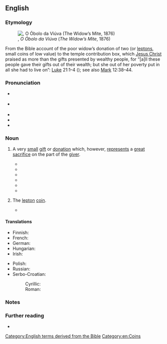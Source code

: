 ==English==
{{was wotd|2018|October|26}}

===Etymology===
[[File:João Zeferino da Costa - O óbolo da viúva, 1876.jpg|thumb|{{w|João Zeferino da Costa}}, ''O Óbolo da Viúva'' (''The Widow’s Mite'', 1876){{refn|group=n|note=n1|From the collection of the {{w|Museu Nacional de Belas Artes}}, [[Rio de Janeiro]], [[Brazil]].}}]]

From the Bible account of the poor widow’s donation of two {{l|en|mite|mites}} (or [[lepton]]s, small coins of low value) to the temple contribution box, which [[Jesus Christ]] praised as more than the gifts presented by wealthy people, for “[a]ll these people gave their gifts out of their wealth; but she out of her poverty put in all she had to live on”: [[Luke]] 21:1–4 (''{{w|New International Version}}''); see also [[Mark]] 12:38–44.

===Pronunciation===
* {{a|RP}} {{IPA|en|/ˈwɪdəʊz ˈmaɪt/}}
* {{a|GA}} {{IPA|en|/ˈwɪdoʊz ˈmaɪt/}}
* {{audio|en|en-au-widow's mite.ogg|Audio (AU)}}
* {{rhymes|en|aɪt|s=3}}
* {{hyphenation|en|wi|dow's mite}}

===Noun===
{{en-noun|head=[[widow]][[-'s|'s]] [[mite]]}}

# {{lb|en|idiomatic}} A very [[small]] [[gift#Noun|gift]] or [[donation]] which, however, [[represent]]s a [[great #Adjective|great]] [[sacrifice#Noun|sacrifice]] on the part of the [[giver]].
#* {{quote-book|en|author=George Lawson|chapter=XIII|title=An Exposition of the Epistle to the Hebrewes.{{nb...|Wherein the Text is cleared; ''Theopolitica'' Improved: The Socinian Comment Examined.}}|location=London|publisher=Printed by J. S. for George Sawbridge,{{nb...|at the sign of the Bible on Ludgate-Hill}}|year=1662|section=verse 16|page=354|pageurl=https://books.google.com/books?id=Cej5TfGOUQcC&pg=PA354|oclc=54203674|passage=The matter of this Duty, is ſomething of theſe worldly Goods which God hath given us, are juſtly our own, and which we may ſpare, though never ſo little, if but the poor '''Widow's mite''': for God requires our Charity according to our portion, we must give willingly and plentifully.}}
#* {{RQ:Melville Moby-Dick|chapter=Fast-fish and Loose-fish|page=443|passage=What are the sinews and souls of Russian serfs and Republican slaves but Fast-Fish, whereof possession is the whole of the law? What to the rapacious landlord is the '''widow's''' last '''mite''' but a Fast-Fish?}}
#* {{quote-book|en|author=Frederick Locker|authorlink=Frederick Locker-Lampson|chapter=The Widow’s Mite|title=London Lyrics|location=London|publisher=[[w:Chapman & Hall|Chapman and Hall]],{{nb...|Piccadilly.}}|year=1857|page=72|pageurl=https://books.google.com/books?id=ZlkCAAAAQAAJ&pg=PA72|oclc=2065982|passage=The widow had but only one, / A puny and decrepid son; / But day and night, / Though fretful oft, and weak, and small, / A loving child, he was her all— / The '''widow's mite'''.}}
#* {{quote-book|en|author=[Elizabeth Rundle Charles]|authorlink=Elizabeth Charles|chapter=VII|title=The Draytons and the Davenants: A Story of the Civil Wars|edition=author’s|location=New York, N.Y.|publisher=M. W. Dodd,{{nb...|506 Broadway.}}|year=1866|page=270|pageurl=https://books.google.com/books?id=yl9LAAAAIAAJ&pg=PA270|oclc=8957473|passage=“''A'' mite and the ‘'''widow’s mite''',’ are some way apart, my dear,” said Aunt Dorothy; “your ‘'''widow’s mite''',’ I suppose, might be the parsonage and the glebe, and those cows in your uncle’s park and meadow. Take care what you offer to the Lord. He sometimes takes us at our word. And there are plunderers abroad who take their own estimate of people’s mites, widows’ and others.”}}
#* {{RQ:Joyce Ulysses|chapter=Episode 13: Nausicaa|page=363|passage=That widow on Monday was it outside Cramer's that looked at me. Buried the poor husband but progressing favorably on the premium. Her '''widow's mite'''.}}
#* {{quote-book|en|author=Gwynne Forster|chapter=1|chapterurl=https://books.google.com/books?id=h-NOAwAAQBAJ&pg=PT16|title=What Matters Most|series=Arabesque Contemporary Romance|location=Washington, D.C.|publisher={{w|Kimani Press}}|year=2008|isbn=978-0-373-83106-7|passage=After the woman who gave me those ties left me that day, a cloud of guilt hung over me, and I couldn't shake it. It stayed with me through the night. I couldn't sleep. The woman was in her late sixties at the least, and she walked as if she carried the world on her shoulders. But she'd found a way to thank me. And I knew it was the '''widow's mite'''.}}
# {{lb|en|numismatics}} The [[lepton]] [[coin#Noun|coin]].
#* {{quote-book|en|author=Ralph L. Stephenson|chapter=6|title=The Biblical Guide to Wealth, Health, and Happiness|location=Victoria, B.C.|publisher={{w|Trafford Publishing}}|year=2002|page=131|pageurl=https://books.google.com/books?id=6KQeUN0wdiIC&pg=PA131|isbn=|passage=Leptons became famous as the "'''widows mites'''" when Christ observed a widow donating two of them to the temple treasury. Christ noted that she had donated more than everyone else had because that was all she had. The two mites were worth about 70 cents to one dollar in modern buying power, or about enough for a meal of beans.}}

====Translations====
{{trans-top|very small gift or donation}}
* Finnish: {{t|fi|[[lesken]] [[ropo]]}}
* French: {{t|fr|denier de la veuve|m}}
* German: {{t+|de|Scherflein|n}}
* Hungarian: {{t|hu|[[szegény]] [[özvegy]][[özvegyasszony|(asszony)]] [[két]] [[fillér]]je}}
* Irish: {{t|ga|cianóg na baintrí|f}}
{{trans-mid}}
* Polish: {{t+|pl|wdowi grosz|m}}
* Russian: {{t+|ru|лепта|f}}
* Serbo-Croatian:
*: Cyrillic: {{t|sh|цр̏кавица|f}}
*: Roman: {{t+|sh|cȑkavica|f}}
{{trans-bottom}}

{{trans-see|(''numismatics'') lepton|lepton}}

===Notes===
{{reflist|group=n}}

===Further reading===
* {{pedia|lesson of the widow's mite}}

[[Category:English terms derived from the Bible]]
[[Category:en:Coins]]